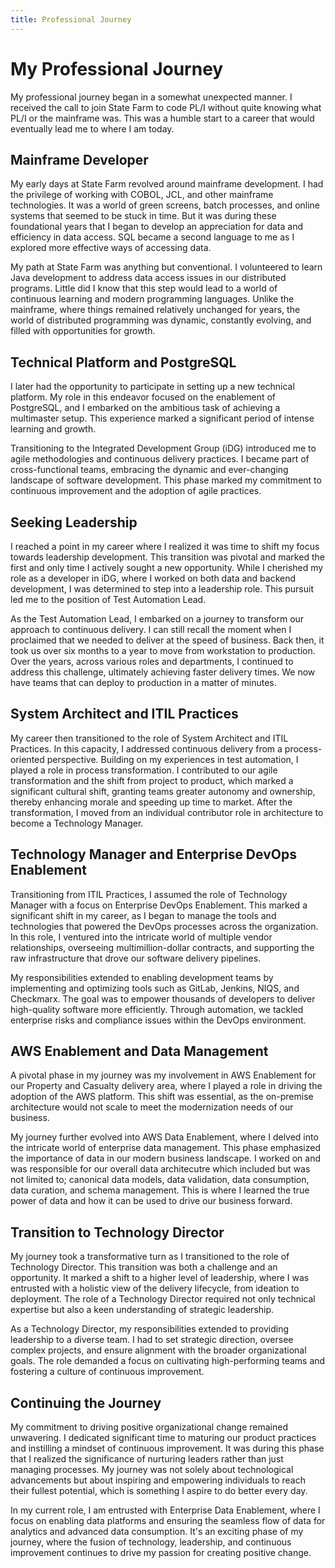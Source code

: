 ---
title: Professional Journey
---
# My Professional Journey
My professional journey began in a somewhat unexpected manner. I received the call to join State Farm to code PL/I without quite knowing what PL/I or the mainframe was. This was a humble start to a career that would eventually lead me to where I am today.

## Mainframe Developer 
My early days at State Farm revolved around mainframe development. I had the privilege of working with COBOL, JCL, and other mainframe technologies. It was a world of green screens, batch processes, and online systems that seemed to be stuck in time. But it was during these foundational years that I began to develop an appreciation for data and efficiency in data access. SQL became a second language to me as I explored more effective ways of accessing data.

My path at State Farm was anything but conventional. I volunteered to learn Java development to address data access issues in our distributed programs. Little did I know that this step would lead to a world of continuous learning and modern programming languages. Unlike the mainframe, where things remained relatively unchanged for years, the world of distributed programming was dynamic, constantly evolving, and filled with opportunities for growth.

## Technical Platform and PostgreSQL
I later had the opportunity to participate in setting up a new technical platform. My role in this endeavor focused on the enablement of PostgreSQL, and I embarked on the ambitious task of achieving a multimaster setup. This experience marked a significant period of intense learning and growth.

Transitioning to the Integrated Development Group (iDG) introduced me to agile methodologies and continuous delivery practices. I became part of cross-functional teams, embracing the dynamic and ever-changing landscape of software development. This phase marked my commitment to continuous improvement and the adoption of agile practices.

## Seeking Leadership
I reached a point in my career where I realized it was time to shift my focus towards leadership development. This transition was pivotal and marked the first and only time I actively sought a new opportunity. While I cherished my role as a developer in iDG, where I worked on both data and backend development, I was determined to step into a leadership role. This pursuit led me to the position of Test Automation Lead.

As the Test Automation Lead, I embarked on a journey to transform our approach to continuous delivery. I can still recall the moment when I proclaimed that we needed to deliver at the speed of business. Back then, it took us over six months to a year to move from workstation to production. Over the years, across various roles and departments, I continued to address this challenge, ultimately achieving faster delivery times. We now have teams that can deploy to production in a matter of minutes.

## System Architect and ITIL Practices
My career then transitioned to the role of System Architect and ITIL Practices. In this capacity, I addressed continuous delivery from a process-oriented perspective. Building on my experiences in test automation, I played a role in process transformation. I contributed to our agile transformation and the shift from project to product, which marked a significant cultural shift, granting teams greater autonomy and ownership, thereby enhancing morale and speeding up time to market. After the transformation, I moved from an individual contributor role in architecture to become a Technology Manager.

## Technology Manager and Enterprise DevOps Enablement
Transitioning from ITIL Practices, I assumed the role of Technology Manager with a focus on Enterprise DevOps Enablement. This marked a significant shift in my career, as I began to manage the tools and technologies that powered the DevOps processes across the organization. In this role, I ventured into the intricate world of multiple vendor relationships, overseeing multimillion-dollar contracts, and supporting the raw infrastructure that drove our software delivery pipelines.

My responsibilities extended to enabling development teams by implementing and optimizing tools such as GitLab, Jenkins, NIQS, and Checkmarx. The goal was to empower thousands of developers to deliver high-quality software more efficiently. Through automation, we tackled enterprise risks and compliance issues within the DevOps environment.

## AWS Enablement and Data Management 
A pivotal phase in my journey was my involvement in AWS Enablement for our Property and Casualty delivery area, where I played a role in driving the adoption of the AWS platform. This shift was essential, as the on-premise architecture would not scale to meet the modernization needs of our business. 

My journey further evolved into AWS Data Enablement, where I delved into the intricate world of enterprise data management. This phase emphasized the importance of data in our modern business landscape. I worked on and was responsible for our overall data architecutre which included but was not limited to; canonical data models, data validation, data consumption, data curation, and schema management.  This is where I learned the true power of data and how it can be used to drive our business forward.

## Transition to Technology Director
My journey took a transformative turn as I transitioned to the role of Technology Director. This transition was both a challenge and an opportunity. It marked a shift to a higher level of leadership, where I was entrusted with a holistic view of the delivery lifecycle, from ideation to deployment. The role of a Technology Director required not only technical expertise but also a keen understanding of strategic leadership.

As a Technology Director, my responsibilities extended to providing leadership to a diverse team. I had to set strategic direction, oversee complex projects, and ensure alignment with the broader organizational goals. The role demanded a focus on cultivating high-performing teams and fostering a culture of continuous improvement.

## Continuing the Journey
My commitment to driving positive organizational change remained unwavering. I dedicated significant time to maturing our product practices and instilling a mindset of continuous improvement. It was during this phase that I realized the significance of nurturing leaders rather than just managing processes. My journey was not solely about technological advancements but about inspiring and empowering individuals to reach their fullest potential, which is something I aspire to do better every day.

In my current role, I am entrusted with Enterprise Data Enablement, where I focus on enabling data platforms and ensuring the seamless flow of data for analytics and advanced data consumption. It's an exciting phase of my journey, where the fusion of technology, leadership, and continuous improvement continues to drive my passion for creating positive change.